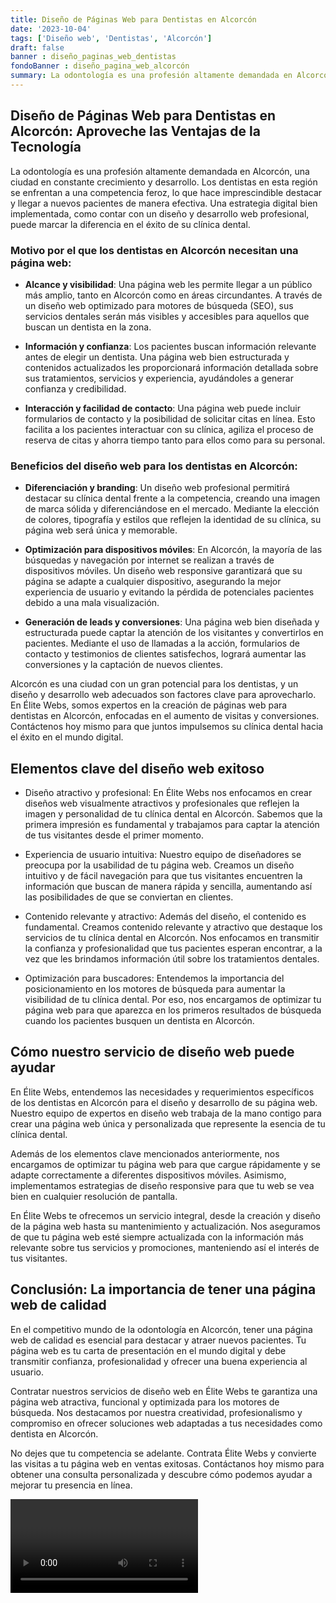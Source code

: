 ```yaml
---
title: Diseño de Páginas Web para Dentistas en Alcorcón
date: '2023-10-04'
tags: ['Diseño web', 'Dentistas', 'Alcorcón']
draft: false
banner : diseño_paginas_web_dentistas
fondoBanner : diseño_pagina_web_alcorcón
summary: La odontología es una profesión altamente demandada en Alcorcón, una ciudad en constante crecimiento y desarrollo. Los dentistas en esta región se enfrentan a una competencia feroz, lo que hace imprescindible destacar y llegar a nuevos pacientes de manera efectiva. Una estrategia digital bien implementada, como contar con un diseño y desarrollo web profesional, puede marcar la diferencia en el éxito de su clínica dental.
---
```


## Diseño de Páginas Web para Dentistas en Alcorcón: Aproveche las Ventajas de la Tecnología

La odontología es una profesión altamente demandada en Alcorcón, una ciudad en constante crecimiento y desarrollo. Los dentistas en esta región se enfrentan a una competencia feroz, lo que hace imprescindible destacar y llegar a nuevos pacientes de manera efectiva. Una estrategia digital bien implementada, como contar con un diseño y desarrollo web profesional, puede marcar la diferencia en el éxito de su clínica dental.

### Motivo por el que los dentistas en Alcorcón necesitan una página web:

- **Alcance y visibilidad**: Una página web les permite llegar a un público más amplio, tanto en Alcorcón como en áreas circundantes. A través de un diseño web optimizado para motores de búsqueda (SEO), sus servicios dentales serán más visibles y accesibles para aquellos que buscan un dentista en la zona.

- **Información y confianza**: Los pacientes buscan información relevante antes de elegir un dentista. Una página web bien estructurada y contenidos actualizados les proporcionará información detallada sobre sus tratamientos, servicios y experiencia, ayudándoles a generar confianza y credibilidad.

- **Interacción y facilidad de contacto**: Una página web puede incluir formularios de contacto y la posibilidad de solicitar citas en línea. Esto facilita a los pacientes interactuar con su clínica, agiliza el proceso de reserva de citas y ahorra tiempo tanto para ellos como para su personal.

### Beneficios del diseño web para los dentistas en Alcorcón:

- **Diferenciación y branding**: Un diseño web profesional permitirá destacar su clínica dental frente a la competencia, creando una imagen de marca sólida y diferenciándose en el mercado. Mediante la elección de colores, tipografía y estilos que reflejen la identidad de su clínica, su página web será única y memorable.

- **Optimización para dispositivos móviles**: En Alcorcón, la mayoría de las búsquedas y navegación por internet se realizan a través de dispositivos móviles. Un diseño web responsive garantizará que su página se adapte a cualquier dispositivo, asegurando la mejor experiencia de usuario y evitando la pérdida de potenciales pacientes debido a una mala visualización.

- **Generación de leads y conversiones**: Una página web bien diseñada y estructurada puede captar la atención de los visitantes y convertirlos en pacientes. Mediante el uso de llamadas a la acción, formularios de contacto y testimonios de clientes satisfechos, logrará aumentar las conversiones y la captación de nuevos clientes.

Alcorcón es una ciudad con un gran potencial para los dentistas, y un diseño y desarrollo web adecuados son factores clave para aprovecharlo. En Élite Webs, somos expertos en la creación de páginas web para dentistas en Alcorcón, enfocadas en el aumento de visitas y conversiones. Contáctenos hoy mismo para que juntos impulsemos su clínica dental hacia el éxito en el mundo digital.

<GifSeo />

<Cta />

## Elementos clave del diseño web exitoso

- Diseño atractivo y profesional: En Élite Webs nos enfocamos en crear diseños web visualmente atractivos y profesionales que reflejen la imagen y personalidad de tu clínica dental en Alcorcón. Sabemos que la primera impresión es fundamental y trabajamos para captar la atención de tus visitantes desde el primer momento.

- Experiencia de usuario intuitiva: Nuestro equipo de diseñadores se preocupa por la usabilidad de tu página web. Creamos un diseño intuitivo y de fácil navegación para que tus visitantes encuentren la información que buscan de manera rápida y sencilla, aumentando así las posibilidades de que se conviertan en clientes.

- Contenido relevante y atractivo: Además del diseño, el contenido es fundamental. Creamos contenido relevante y atractivo que destaque los servicios de tu clínica dental en Alcorcón. Nos enfocamos en transmitir la confianza y profesionalidad que tus pacientes esperan encontrar, a la vez que les brindamos información útil sobre los tratamientos dentales.

- Optimización para buscadores: Entendemos la importancia del posicionamiento en los motores de búsqueda para aumentar la visibilidad de tu clínica dental. Por eso, nos encargamos de optimizar tu página web para que aparezca en los primeros resultados de búsqueda cuando los pacientes busquen un dentista en Alcorcón.

## Cómo nuestro servicio de diseño web puede ayudar

En Élite Webs, entendemos las necesidades y requerimientos específicos de los dentistas en Alcorcón para el diseño y desarrollo de su página web. Nuestro equipo de expertos en diseño web trabaja de la mano contigo para crear una página web única y personalizada que represente la esencia de tu clínica dental.

Además de los elementos clave mencionados anteriormente, nos encargamos de optimizar tu página web para que cargue rápidamente y se adapte correctamente a diferentes dispositivos móviles. Asimismo, implementamos estrategias de diseño responsive para que tu web se vea bien en cualquier resolución de pantalla.

En Élite Webs te ofrecemos un servicio integral, desde la creación y diseño de la página web hasta su mantenimiento y actualización. Nos aseguramos de que tu página web esté siempre actualizada con la información más relevante sobre tus servicios y promociones, manteniendo así el interés de tus visitantes.

## Conclusión: La importancia de tener una página web de calidad

En el competitivo mundo de la odontología en Alcorcón, tener una página web de calidad es esencial para destacar y atraer nuevos pacientes. Tu página web es tu carta de presentación en el mundo digital y debe transmitir confianza, profesionalidad y ofrecer una buena experiencia al usuario.

Contratar nuestros servicios de diseño web en Élite Webs te garantiza una página web atractiva, funcional y optimizada para los motores de búsqueda. Nos destacamos por nuestra creatividad, profesionalismo y compromiso en ofrecer soluciones web adaptadas a tus necesidades como dentista en Alcorcón.

No dejes que tu competencia se adelante. Contrata Élite Webs y convierte las visitas a tu página web en ventas exitosas. Contáctanos hoy mismo para obtener una consulta personalizada y descubre cómo podemos ayudar a mejorar tu presencia en línea.

<Video />

<CtaBot job='Dentistas' city='Alcorcón'/>

<Gmaps query='Alcorcón+españa+maps' />